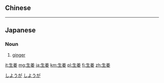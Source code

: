 {{also|生薑}}
==Chinese==
{{zh-see|生薑}}

----

==Japanese==
{{ja-kanjitab|生|姜}}

===Noun===
{{ja-noun|しょうが}}

# [[ginger]]

[[Category:ja:Plants|しようが]]
[[Category:ja:Spices and herbs|しようが]]

[[it:生姜]]
[[mg:生姜]]
[[ja:生姜]]
[[km:生姜]]
[[pl:生姜]]
[[fi:生姜]]
[[zh:生姜]]